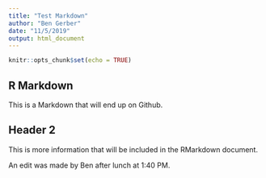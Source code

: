 ```yaml
---
title: "Test Markdown"
author: "Ben Gerber"
date: "11/5/2019"
output: html_document
---
```


```r
knitr::opts_chunk$set(echo = TRUE)
```

## R Markdown

This is a Markdown that will end up on Github.

## Header 2

This is more information that will be included in the RMarkdown document.

An edit was made by Ben after lunch at 1:40 PM.